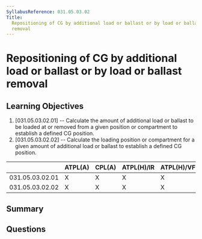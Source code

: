 ```yaml
---
SyllabusReference: 031.05.03.02
Title:
  Repositioning of CG by additional load or ballast or by load or ballast
  removal
---
```


# Repositioning of CG by additional load or ballast or by load or ballast removal

## Learning Objectives

1. [031.05.03.02.01] -- Calculate the amount of additional load or ballast to be
   loaded at or removed from a given position or compartment to establish a
   defined CG position.
2. [031.05.03.02.02] -- Calculate the loading position or compartment for a
   given amount of additional load or ballast to establish a defined CG
   position.

|                 | ATPL(A) | CPL(A) | ATPL(H)/IR | ATPL(H)/VFR | CPL(H) | IR  | CBIR(A) |
| --------------- | ------- | ------ | ---------- | ----------- | ------ | --- | ------- |
| 031.05.03.02.01 | X       | X      | X          | X           | X      |     |         |
| 031.05.03.02.02 | X       | X      | X          | X           | X      |     |         |

## Summary

## Questions
